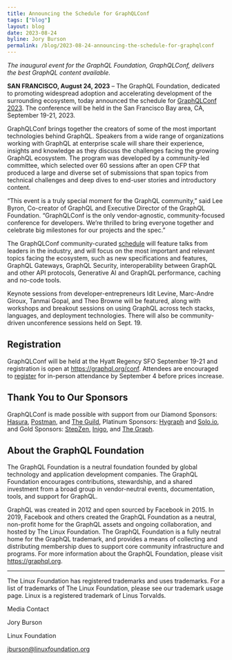 ```yaml
---
title: Announcing the Schedule for GraphQLConf
tags: ["blog"]
layout: blog
date: 2023-08-24
byline: Jory Burson
permalink: /blog/2023-08-24-announcing-the-schedule-for-graphqlconf
---
```


_The inaugural event for the GraphQL Foundation, GraphQLConf, delivers the best GraphQL content available._

**SAN FRANCISCO, August 24, 2023** – The GraphQL Foundation, dedicated to promoting widespread adoption and accelerating development of the surrounding ecosystem, today announced the schedule for [GraphQLConf 2023](https://graphql.org/conf/). The conference will be held in the San Francisco Bay area, CA, September 19-21, 2023.

GraphQLConf brings together the creators of some of the most important technologies behind GraphQL. Speakers from a wide range of organizations working with GraphQL at enterprise scale will share their experience, insights and knowledge as they discuss the challenges facing the growing GraphQL ecosystem. The program was developed by a community-led committee, which selected over 60 sessions after an open CFP that produced a large and diverse set of submissions that span topics from technical challenges and deep dives to end-user stories and introductory content.

“This event is a truly special moment for the GraphQL community,” said Lee Byron, Co-creator of GraphQL and Executive Director of the GraphQL Foundation. “GraphQLConf is the only vendor-agnostic, community-focused conference for developers. We’re thrilled to bring everyone together and celebrate big milestones for our projects and the spec.”

The GraphQLConf community-curated [schedule](https://graphql.org/conf/schedule/) will feature talks from leaders in the industry, and will focus on the most important and relevant topics facing the ecosystem, such as new specifications and features, GraphQL Gateways, GraphQL Security, interoperability between GraphQL and other API protocols, Generative AI and GraphQL performance, caching and no-code tools.

Keynote sessions from developer-entrepreneurs Idit Levine, Marc-Andre Giroux, Tanmai Gopal, and Theo Browne will be featured, along with workshops and breakout sessions on using GraphQL across tech stacks, languages, and deployment technologies. There will also be community-driven unconference sessions held on Sept. 19.

## Registration

GraphQLConf will be held at the Hyatt Regency SFO September 19-21 and registration is open at https://graphql.org/conf. Attendees are encouraged to [register](https://graphql.org/conf/#attend) for in-person attendance by September 4 before prices increase.

## Thank You to Our Sponsors

GraphQLConf is made possible with support from our Diamond Sponsors: [Hasura](https://hasura.io), [Postman](https://postman.com), and [The Guild](https://the-guild.dev), Platinum Sponsors: [Hygraph](https://hygraph.com) and [Solo.io](https://solo.io), and Gold Sponsors: [StepZen](https://stepzen.com), [Inigo](https://inigo.io), and [The Graph](https://thegraph.com).

## About the GraphQL Foundation

The GraphQL Foundation is a neutral foundation founded by global technology and application development companies. The GraphQL Foundation encourages contributions, stewardship, and a shared investment from a broad group in vendor-neutral events, documentation, tools, and support for GraphQL.

GraphQL was created in 2012 and open sourced by Facebook in 2015. In 2019, Facebook and others created the GraphQL Foundation as a neutral, non-profit home for the GraphQL assets and ongoing collaboration, and hosted by The Linux Foundation. The GraphQL Foundation is a fully neutral home for the GraphQL trademark, and provides a means of collecting and distributing membership dues to support core community infrastructure and programs. For more information about the GraphQL Foundation, please visit https://graphql.org.

---

The Linux Foundation has registered trademarks and uses trademarks. For a list of trademarks of The Linux Foundation, please see our trademark usage page. Linux is a registered trademark of Linus Torvalds.

Media Contact

Jory Burson

Linux Foundation

jburson@linuxfoundation.org
